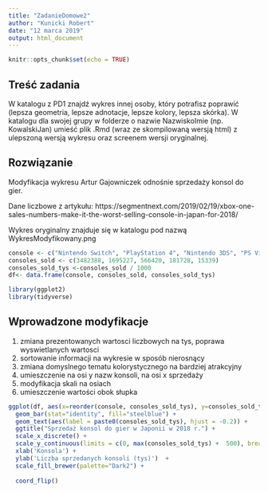 ```yaml
---
title: "ZadanieDomowe2"
author: "Kunicki Robert"
date: "12 marca 2019"
output: html_document
---
```


```r
knitr::opts_chunk$set(echo = TRUE)
```

## Treść zadania

W katalogu z PD1 znajdź wykres innej osoby, który potrafisz poprawić (lepsza geometria, lepsze adnotacje, lepsze kolory, lepsza skórka). W katalogu dla swojej grupy w folderze o nazwie NazwiskoImie (np. KowalskiJan) umieść plik .Rmd (wraz ze skompilowaną wersją html) z ulepszoną wersją wykresu oraz screenem wersji oryginalnej.

## Rozwiązanie

Modyfikacja wykresu Artur Gajowniczek odnośnie sprzedaży konsol do gier.

Dane liczbowe z artykułu:
https://segmentnext.com/2019/02/19/xbox-one-sales-numbers-make-it-the-worst-selling-console-in-japan-for-2018/

Wykres oryginalny znajduje się w katalogu pod nazwą WykresModyfikowany.png


```r
console <- c("Nintendo Switch", "PlayStation 4", "Nintendo 3DS", "PS Vita", "Xbox One")
consoles_sold <- c(3482388, 1695227, 566420, 181728, 15339)
consoles_sold_tys <-consoles_sold / 1000
df<- data.frame(console, consoles_sold, consoles_sold_tys)

library(ggplot2)
library(tidyverse)

```

## Wprowadzone modyfikacje

1) zmiana prezentowanych wartosci liczbowych na tys, poprawa wyswietlanych wartosci
2) sortowanie informacji na wykresie w sposób nierosnący
3) zmiana domyslnego tematu kolorystycznego na bardziej atrakcyjny
4) umieszczenie na osi y nazw konsoli, na osi x sprzedaży
5) modyfikacja skali na osiach
6) umieszczenie wartości obok słupka

```r

ggplot(df, aes(x=reorder(console, consoles_sold_tys), y=consoles_sold_tys)) + 
  geom_bar(stat="identity", fill="steelblue") + 
  geom_text(aes(label = paste0(consoles_sold_tys), hjust = -0.2)) +
  ggtitle("Sprzedaż konsol do gier w Japonii w 2018 r.") +
  scale_x_discrete() +
  scale_y_continuous(limits = c(0, max(consoles_sold_tys) +  500), breaks = seq(0, max(consoles_sold_tys) +  500, by = 500)) + 
  xlab('Konsola') +
  ylab('Liczba sprzedanych konsoli (tys)')  +
  scale_fill_brewer(palette="Dark2") +
  
  coord_flip()



```

